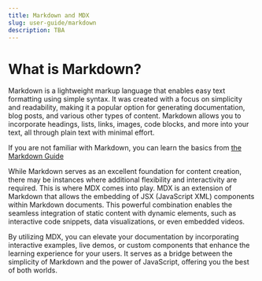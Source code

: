 ```yaml
---
title: Markdown and MDX
slug: user-guide/markdown
description: TBA
---
```


# What is Markdown?

Markdown is a lightweight markup language that enables easy text formatting using simple syntax. It was created with a focus on simplicity and readability, making it a popular option for generating documentation, blog posts, and various other types of content. Markdown allows you to incorporate headings, lists, links, images, code blocks, and more into your text, all through plain text with minimal effort. 

<Message>If you are not familiar with Markdown, you can learn the basics from [the Markdown Guide](https://www.markdownguide.org/)</Message>

While Markdown serves as an excellent foundation for content creation, there may be instances where additional flexibility and interactivity are required. This is where MDX comes into play. MDX is an extension of Markdown that allows the embedding of JSX (JavaScript XML) components within Markdown documents. This powerful combination enables the seamless integration of static content with dynamic elements, such as interactive code snippets, data visualizations, or even embedded videos.

By utilizing MDX, you can elevate your documentation by incorporating interactive examples, live demos, or custom components that enhance the learning experience for your users. It serves as a bridge between the simplicity of Markdown and the power of JavaScript, offering you the best of both worlds.
